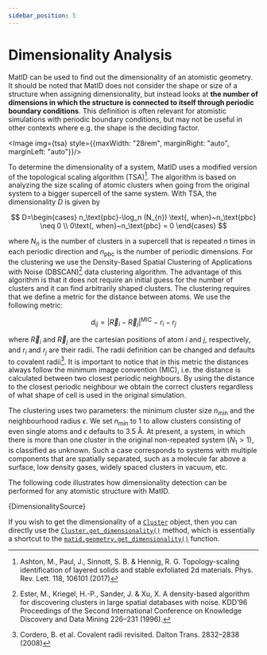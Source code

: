 ```yaml
---
sidebar_position: 5
---
```



# Dimensionality Analysis
MatID can be used to find out the dimensionality of an atomistic geometry.  It
should be noted that MatID does not consider the shape or size of a structure
when assigning dimensionality, but instead looks at  __the number of dimensions
in which the structure is connected to itself through periodic boundary
conditions__. This definition is often relevant for atomistic simulations with
periodic boundary conditions, but may not be useful in other contexts where e.g.
the shape is the deciding factor.

<Image img={tsa} style={{maxWidth: "28rem", marginRight: "auto", marginLeft: "auto"}}/>

To determine the dimensionality of a system, MatID uses a modified version of the
topological scaling algorithm (TSA)[^1]. The algorithm is based on analyzing
the size scaling of atomic clusters when going from the original system to a
bigger supercell of the same system. With TSA, the dimensionality $D$ is
given by

$$
	D=\begin{cases}
		n_\text{pbc}-\log_n (N_{n}) \text{, when}~n_\text{pbc} \neq 0  \\
		0\text{, when}~n_\text{pbc} = 0
	\end{cases}
$$

where $N_n$ is the number of clusters in a supercell that is repeated
$n$ times in each periodic direction and $n_\mathrm{pbc}$ is the
number of periodic dimensions. For the clustering we use the Density-Based
Spatial Clustering of Applications with Noise (DBSCAN)[^2] data clustering algorithm.
The advantage of this algorithm is that it does not require an initial guess
for the number of clusters and it can find arbitrarily shaped clusters. The
clustering requires that we define a metric for the distance between atoms. We
use the following metric:

$$
   d_{ij} = \lvert \vec{R}_i - \vec{R}_j \rvert^{\text{MIC}} - r_i - r_j
$$

where $\vec{R}_i$ and $\vec{R}_j$ are the cartesian positions of atom $i$ and
$j$, respectively, and $r_i$ and $r_j$ are their radii. The radii definition can
be changed and defaults to covalent radii[^3]. It is important to notice that in
this metric the distances always follow the minimum image convention (MIC), i.e.
the distance is calculated between two closest periodic neighbours. By using the
distance to the closest periodic neighbour we obtain the correct clusters
regardless of what shape of cell is used in the original simulation.

The clustering uses two parameters: the minimum cluster size
$n_\mathrm{min}$ and the neighbourhood radius $\epsilon$. We set
$n_\mathrm{min}$ to 1 to allow clusters consisting of even single atoms
and $\epsilon$ defaults to 3.5 Å. At present, a system, in which there is
more than one cluster in the original non-repeated system ($N_1 \gt 1$),
is classified as unknown. Such a case corresponds to systems with multiple
components that are spatially separated, such as a molecule far above a
surface, low density gases, widely spaced clusters in vacuum, etc.

The following code illustrates how dimensionality detection can be performed for
any atomistic structure with MatID.

<CodeBlock language="python">{DimensionalitySource}</CodeBlock>

If you wish to get the dimensionality of a [`Cluster`](/docs/reference/cluster) object, then you can
directly use the [`Cluster.get_dimensionality()`](/docs/reference/cluster#get_dimensionality) method, which is essentially a
shortcut to the [`matid.geometry.get_dimensionality()`](/docs/reference/geometry#get_dimensionality) function.

[^1]: Ashton, M., Paul, J., Sinnott, S. B. & Hennig, R. G. Topology-scaling identification of layered solids and stable exfoliated 2d materials. Phys. Rev. Lett. 118, 106101 (2017)
[^2]: Ester, M., Kriegel, H.-P., Sander, J. & Xu, X. A density-based algorithm for discovering clusters in large spatial databases with noise. KDD’96 Proceedings of the Second International Conference on Knowledge Discovery and Data Mining 226–231 (1996).
[^3]: Cordero, B. et al. Covalent radii revisited. Dalton Trans. 2832–2838 (2008)